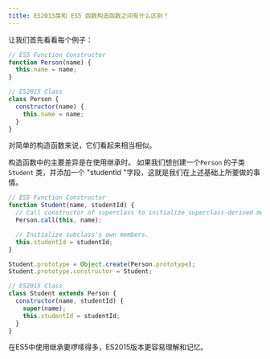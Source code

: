 ```yaml
---
title: ES2015类和 ES5 函数构造函数之间有什么区别？
---
```


让我们首先看看每个例子：

```js
// ES5 Function Constructor
function Person(name) {
  this.name = name;
}

// ES2015 Class
class Person {
  constructor(name) {
    this.name = name;
  }
}
```

对简单的构造函数来说，它们看起来相当相似。

构造函数中的主要差异是在使用继承时。 如果我们想创建一个`Person` 的子类 `Student` 类，并添加一个 "studentId "字段，这就是我们在上述基础上所要做的事情。

```js
// ES5 Function Constructor
function Student(name, studentId) {
  // Call constructor of superclass to initialize superclass-derived members.
  Person.call(this, name);

  // Initialize subclass's own members.
  this.studentId = studentId;
}

Student.prototype = Object.create(Person.prototype);
Student.prototype.constructor = Student;

// ES2015 Class
class Student extends Person {
  constructor(name, studentId) {
    super(name);
    this.studentId = studentId;
  }
}
```

在ES5中使用继承要啰嗦得多，ES2015版本更容易理解和记忆。
